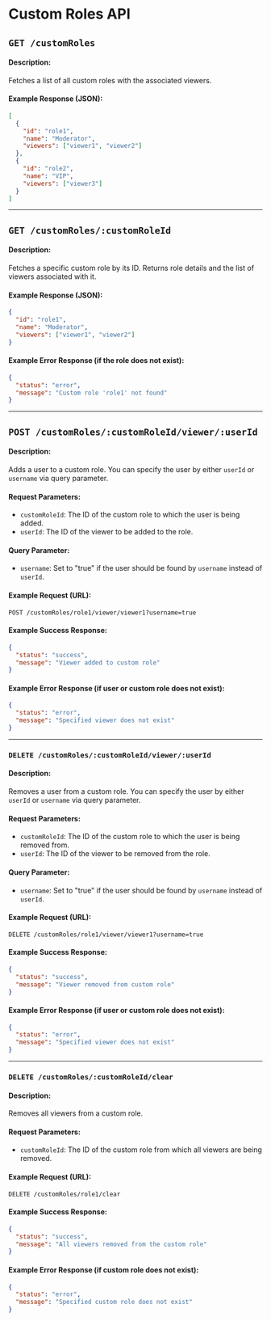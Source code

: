 # Custom Roles API

## `GET /customRoles`

#### Description:

Fetches a list of all custom roles with the associated viewers.

#### Example Response (JSON):

```json
[
  {
    "id": "role1",
    "name": "Moderator",
    "viewers": ["viewer1", "viewer2"]
  },
  {
    "id": "role2",
    "name": "VIP",
    "viewers": ["viewer3"]
  }
]
```

---

## `GET /customRoles/:customRoleId`

#### Description:

Fetches a specific custom role by its ID. Returns role details and the list of viewers associated with it.

#### Example Response (JSON):

```json
{
  "id": "role1",
  "name": "Moderator",
  "viewers": ["viewer1", "viewer2"]
}
```

#### Example Error Response (if the role does not exist):

```json
{
  "status": "error",
  "message": "Custom role 'role1' not found"
}
```

---

## `POST /customRoles/:customRoleId/viewer/:userId`

#### Description:

Adds a user to a custom role. You can specify the user by either `userId` or `username` via query parameter.

#### Request Parameters:

- `customRoleId`: The ID of the custom role to which the user is being added.
- `userId`: The ID of the viewer to be added to the role.

#### Query Parameter:

- `username`: Set to "true" if the user should be found by `username` instead of `userId`.

#### Example Request (URL):

```
POST /customRoles/role1/viewer/viewer1?username=true
```

#### Example Success Response:

```json
{
  "status": "success",
  "message": "Viewer added to custom role"
}
```

#### Example Error Response (if user or custom role does not exist):

```json
{
  "status": "error",
  "message": "Specified viewer does not exist"
}
```

---

### `DELETE /customRoles/:customRoleId/viewer/:userId`

#### Description:

Removes a user from a custom role. You can specify the user by either `userId` or `username` via query parameter.

#### Request Parameters:

- `customRoleId`: The ID of the custom role to which the user is being removed from.
- `userId`: The ID of the viewer to be removed from the role.

#### Query Parameter:

- `username`: Set to "true" if the user should be found by `username` instead of `userId`.

#### Example Request (URL):

```
DELETE /customRoles/role1/viewer/viewer1?username=true
```

#### Example Success Response:

```json
{
  "status": "success",
  "message": "Viewer removed from custom role"
}
```

#### Example Error Response (if user or custom role does not exist):

```json
{
  "status": "error",
  "message": "Specified viewer does not exist"
}
```

---

### `DELETE /customRoles/:customRoleId/clear`

#### Description:

Removes all viewers from a custom role.

#### Request Parameters:

- `customRoleId`: The ID of the custom role from which all viewers are being removed.

#### Example Request (URL):

```
DELETE /customRoles/role1/clear
```

#### Example Success Response:

```json
{
  "status": "success",
  "message": "All viewers removed from the custom role"
}
```

#### Example Error Response (if custom role does not exist):

```json
{
  "status": "error",
  "message": "Specified custom role does not exist"
}
```
